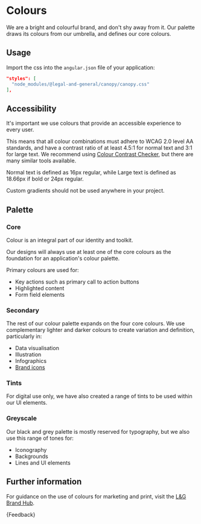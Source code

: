 
<Meta title="Foundations/Colours" />

# Colours

<p class="standfirst">We are a bright and colourful brand, and don't shy away from it. Our palette draws its colours from our umbrella, and defines our core colours.</p>

## Usage

Import the css into the `angular.json` file of your application:

```json
"styles": [
  "node_modules/@legal-and-general/canopy/canopy.css"
],
```

## Accessibility

It's important we use colours that provide an accessible experience to every user.

This means that all colour combinations must adhere to WCAG 2.0 level AA standards, and have a contrast ratio of at least 4.5:1 for normal text and 3:1 for large text. We recommend using <a href="https://webaim.org/resources/contrastchecker/" target="_blank">Colour Contrast Checker</a>, but there are many similar tools available.

Normal text is defined as 16px regular, while Large text is defined as 18.66px if bold or 24px regular.

Custom gradients should not be used anywhere in your project.

## Palette

### Core

Colour is an integral part of our identity and toolkit.

Our designs will always use at least one of the core colours as the foundation for an application's colour palette.

Primary colours are used for:

- Key actions such as primary call to action buttons
- Highlighted content
- Form field elements



<Story id="internal-colours--core-colours"></Story>



### Secondary

The rest of our colour palette expands on the four core colours. We use complementary lighter and darker colours to create variation and definition, particularly in:

- Data visualisation
- Illustration
- Infographics
- [Brand icons](./?path=/docs/foundations-brand-icon-guide--docs)



<Story id="internal-colours--secondary-colours"></Story>



### Tints

For digital use only, we have also created a range of tints to be used within our UI elements.



<Story id="internal-colours--tints-colours"></Story>



### Greyscale

Our black and grey palette is mostly reserved for typography, but we also use this range of tones for:

- Iconography
- Backgrounds
- Lines and UI elements

<Story id="internal-colours--greyscale-colours"></Story>

## Further information

For guidance on the use of colours for marketing and print, visit the <a href="https://www.legalandgeneralbrandhub.com/b/www/c/en-GB/BrandKnowledge/Guideline/2?Page=5" target="_blank">L&G Brand Hub</a>.

<Markdown>{Feedback}</Markdown>
